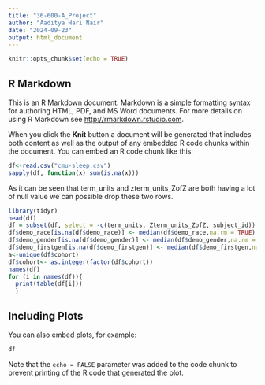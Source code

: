 ```yaml
---
title: "36-600-A_Project"
author: "Aaditya Hari Nair"
date: "2024-09-23"
output: html_document
---
```


```r
knitr::opts_chunk$set(echo = TRUE)
```

## R Markdown

This is an R Markdown document. Markdown is a simple formatting syntax for authoring HTML, PDF, and MS Word documents. For more details on using R Markdown see <http://rmarkdown.rstudio.com>.

When you click the **Knit** button a document will be generated that includes both content as well as the output of any embedded R code chunks within the document. You can embed an R code chunk like this:

```r
df<-read.csv("cmu-sleep.csv")
sapply(df, function(x) sum(is.na(x)))
```
As it can be seen that term_units and zterm_units_ZofZ are both having a lot of null value we can possible drop these two rows.
```r
library(tidyr)
head(df)
df = subset(df, select = -c(term_units, Zterm_units_ZofZ, subject_id))
df$demo_race[is.na(df$demo_race)] <- median(df$demo_race,na.rm = TRUE)
df$demo_gender[is.na(df$demo_gender)] <- median(df$demo_gender,na.rm = TRUE)
df$demo_firstgen[is.na(df$demo_firstgen)] <- median(df$demo_firstgen,na.rm = TRUE)
a<-unique(df$cohort)
df$cohort<- as.integer(factor(df$cohort))
names(df)
for (i in names(df)){
  print(table(df[i]))
  }
```

## Including Plots

You can also embed plots, for example:

```r
df
```

Note that the `echo = FALSE` parameter was added to the code chunk to prevent printing of the R code that generated the plot.
